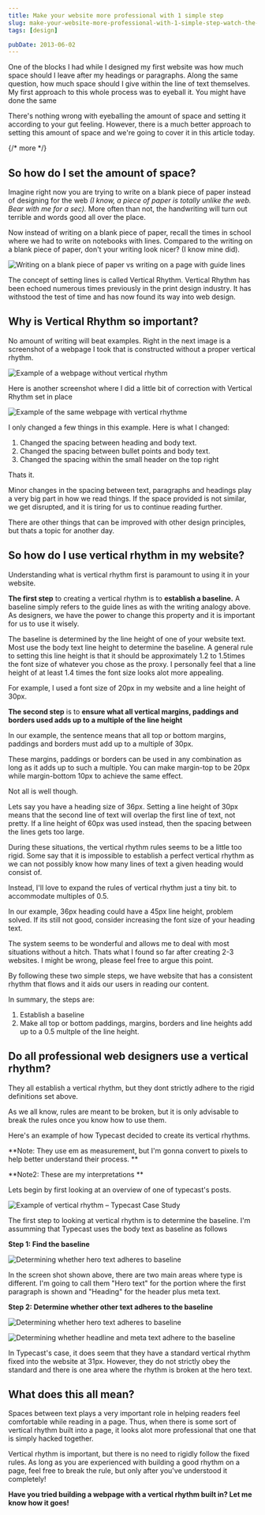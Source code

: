 ```yaml
---
title: Make your website more professional with 1 simple step
slug: make-your-website-more-professional-with-1-simple-step-watch-the-space-between-lines-of-text
tags: [design]

pubDate: 2013-06-02
---
```


One of the blocks I had while I designed my first website was how much space should I leave after my headings or paragraphs. Along the same question, how much space should I give within the line of text themselves. My first approach to this whole process was to eyeball it. You might have done the same

There's nothing wrong with eyeballing the amount of space and setting it according to your gut feeling. However, there is a much better approach to setting this amount of space and we're going to cover it in this article today.

{/* more */}

## So how do I set the amount of space?

Imagine right now you are trying to write on a blank piece of paper instead of designing for the web _(I know, a piece of paper is totally unlike the web. Bear with me for a sec)._ More often than not, the handwriting will turn out terrible and words good all over the place.

Now instead of writing on a blank piece of paper, recall the times in school where we had to write on notebooks with lines. Compared to the writing on a blank piece of paper, don't your writing look nicer? (I know mine did).

<Image
  src='/images/2013/06/handwrite-vs-lines.jpg'
  alt='Writing on a blank piece of paper vs writing on a page with guide lines'
/>

The concept of setting lines is called Vertical Rhythm. Vertical Rhythm has been echoed numerous times previously in the print design industry. It has withstood the test of time and has now found its way into web design.

## Why is Vertical Rhythm so important?

No amount of writing will beat examples. Right in the next image is a screenshot of a webpage I took that is constructed without a proper vertical rhythm.

<Image
  src='/images/2013/06/Pic-without-vertical-Rhythm.png'
  alt='Example of a webpage without vertical rhythm'
/>

Here is another screenshot where I did a little bit of correction with Vertical Rhythm set in place

<Image
  src='/images/2013/06/Pic-with-vertical-rhythm.png'
  alt='Example of the same webpage with vertical rhythme'
/>

I only changed a few things in this example. Here is what I changed:

1. Changed the spacing between heading and body text.
2. Changed the spacing between bullet points and body text.
3. Changed the spacing within the small header on the top right

Thats it.

Minor changes in the spacing between text, paragraphs and headings play a very big part in how we read things. If the space provided is not similar, we get disrupted, and it is tiring for us to continue reading further.

There are other things that can be improved with other design principles, but thats a topic for another day.

## So how do I use vertical rhythm in my website?

Understanding what is vertical rhythm first is paramount to using it in your website.

**The first step** to creating a vertical rhythm is to **establish a baseline.** A baseline simply refers to the guide lines as with the writing analogy above. As designers, we have the power to change this property and it is important for us to use it wisely.

The baseline is determined by the line height of one of your website text. Most use the body text line height to determine the baseline. A general rule to setting this line height is that it should be approximately 1.2 to 1.5times the font size of whatever you chose as the proxy. I personally feel that a line height of at least 1.4 times the font size looks alot more appealing.

For example, I used a font size of 20px in my website and a line height of 30px.

**The second step** is to **ensure what all vertical margins, paddings and borders used adds up to a multiple of the line height**

In our example, the sentence means that all top or bottom margins, paddings and borders must add up to a multiple of 30px.

These margins, paddings or borders can be used in any combination as long as it adds up to such a multiple. You can make margin-top to be 20px while margin-bottom 10px to achieve the same effect.

Not all is well though.

Lets say you have a heading size of 36px. Setting a line height of 30px means that the second line of text will overlap the first line of text, not pretty. If a line height of 60px was used instead, then the spacing between the lines gets too large.

During these situations, the vertical rhythm rules seems to be a little too rigid. Some say that it is impossible to establish a perfect vertical rhythm as we can not possibly know how many lines of text a given heading would consist of.

Instead, I'll love to expand the rules of vertical rhythm just a tiny bit. to accommodate multiples of 0.5.

In our example, 36px heading could have a 45px line height, problem solved. If its still not good, consider increasing the font size of your heading text.

The system seems to be wonderful and allows me to deal with most situations without a hitch. Thats what I found so far after creating 2-3 websites. I might be wrong, please feel free to argue this point.

By following these two simple steps, we have website that has a consistent rhythm that flows and it aids our users in reading our content.

In summary, the steps are:

1. Establish a baseline
2. Make all top or bottom paddings, margins, borders and line heights add up to a 0.5 multple of the line height.

## Do all professional web designers use a vertical rhythm?

They all establish a vertical rhythm, but they dont strictly adhere to the rigid definitions set above.

As we all know, rules are meant to be broken, but it is only advisable to break the rules once you know how to use them.

Here's an example of how Typecast decided to create its vertical rhythms.

**Note: They use em as measurement, but I'm gonna convert to pixels to help better understand their process. **

**Note2: These are my interpretations **

Lets begin by first looking at an overview of one of typecast's posts.

<Image
  src='/images/2013/06/Typecast-pic1.jpg'
  alt='Example of vertical rhythm – Typecast Case Study'
/>

The first step to looking at vertical rhythm is to determine the baseline. I'm assumming that Typecast uses the body text as baseline as follows

**Step 1: Find the baseline**

<Image
  src='/images/2013/06/body-text.jpg'
  alt='Determining whether hero text adheres to baseline'
/>

In the screen shot shown above, there are two main areas where type is different. I'm going to call them "Hero text" for the portion where the first paragraph is shown and "Heading" for the header plus meta text.

**Step 2: Determine whether other text adheres to the baseline**

<Image
  src='/images/2013/06/Hero-text.jpg'
  alt='Determining whether hero text adheres to baseline'
/>

<Image
  src='/images/2013/06/Heading-text.jpg'
  alt='Determining whether headline and meta text adhere to the baseline'
/>

In Typecast's case, it does seem that they have a standard vertical rhythm fixed into the website at 31px. However, they do not strictly obey the standard and there is one area where the rhythm is broken at the hero text.

## What does this all mean?

Spaces between text plays a very important role in helping readers feel comfortable while reading in a page. Thus, when there is some sort of vertical rhythm built into a page, it looks alot more professional that one that is simply hacked together.

Vertical rhythm is important, but there is no need to rigidly follow the fixed rules. As long as you are experienced with building a good rhythm on a page, feel free to break the rule, but only after you've understood it completely!

**Have you tried building a webpage with a vertical rhythm built in? Let me know how it goes!**

[1]: /images/2013/06/handwrite-vs-lines.jpg 'Writing on a blank piece of paper vs writing on a page with guide lines'
[2]: /images/2013/06/Pic-without-vertical-Rhythm.png 'Example of a webpage without vertical rhythm'
[3]: /images/2013/06/Pic-with-vertical-rhythm.png 'Example of the same webpage with vertical rhythme'
[4]: /images/2013/06/Typecast-pic1.jpg 'Example of vertical rhythm – Typecast Case Study'
[5]: /images/2013/06/body-text.jpg 'Determining whether hero text adheres to baseline'
[6]: /images/2013/06/Hero-text.jpg 'Determining whether hero text adheres to baseline'
[7]: /images/2013/06/Heading-text.jpg 'Determining whether headline and meta text adhere to the baseline'
